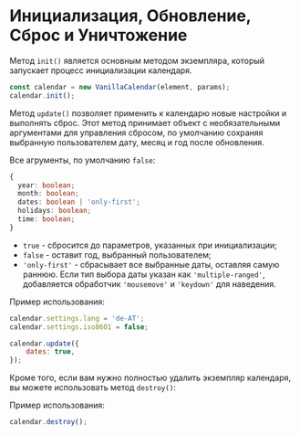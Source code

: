 # Инициализация, Обновление, Сброс и Уничтожение

Метод `init()` является основным методом экземпляра, который запускает процесс инициализации календаря.

```js
const calendar = new VanillaCalendar(element, params);
calendar.init();
```

Метод `update()` позволяет применить к календарю новые настройки и выполнять сброс.
Этот метод принимает объект с необязательными аргументами для управления сбросом, по умолчанию сохраняя выбранную пользователем дату, месяц и год после обновления.

Все aгрументы, по умолчанию `false`:

```ts
{
  year: boolean;
  month: boolean;
  dates: boolean | 'only-first';
  holidays: boolean;
  time: boolean;
}
```

- `true` - сбросится до параметров, указанных при инициализации;
- `false` - оставит год, выбранный пользователем;
- `'only-first'` - сбрасывает все выбранные даты, оставляя самую раннюю. Если тип выбора даты указан как `'multiple-ranged'`, добавляется обработчик `'mousemove'` и `'keydown'` для наведения.

Пример использования:

```js
calendar.settings.lang = 'de-AT';
calendar.settings.iso8601 = false;

calendar.update({
	dates: true,
});
```

Кроме того, если вам нужно полностью удалить экземпляр календаря, вы можете использовать метод `destroy()`:

Пример использования:

```js
calendar.destroy();
```

